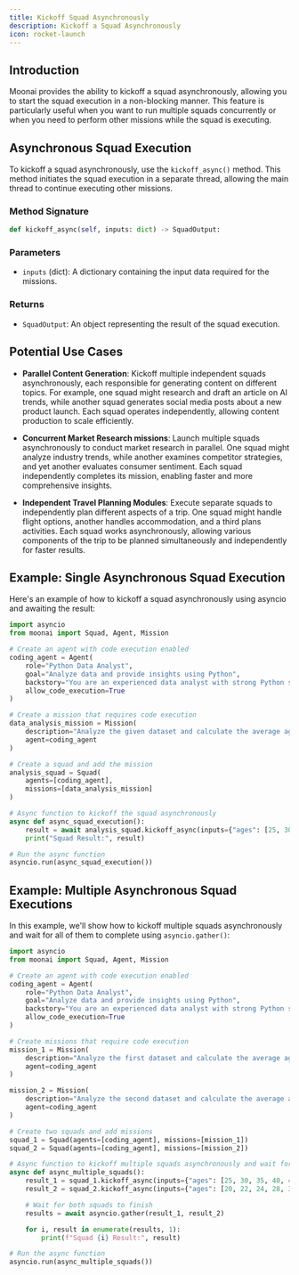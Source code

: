 ```yaml
---
title: Kickoff Squad Asynchronously
description: Kickoff a Squad Asynchronously
icon: rocket-launch
---
```


## Introduction

Moonai provides the ability to kickoff a squad asynchronously, allowing you to start the squad execution in a non-blocking manner. 
This feature is particularly useful when you want to run multiple squads concurrently or when you need to perform other missions while the squad is executing.

## Asynchronous Squad Execution

To kickoff a squad asynchronously, use the `kickoff_async()` method. This method initiates the squad execution in a separate thread, allowing the main thread to continue executing other missions.

### Method Signature

```python Code
def kickoff_async(self, inputs: dict) -> SquadOutput:
```

### Parameters

- `inputs` (dict): A dictionary containing the input data required for the missions.

### Returns

- `SquadOutput`: An object representing the result of the squad execution.

## Potential Use Cases

- **Parallel Content Generation**: Kickoff multiple independent squads asynchronously, each responsible for generating content on different topics. For example, one squad might research and draft an article on AI trends, while another squad generates social media posts about a new product launch. Each squad operates independently, allowing content production to scale efficiently.

- **Concurrent Market Research missions**: Launch multiple squads asynchronously to conduct market research in parallel. One squad might analyze industry trends, while another examines competitor strategies, and yet another evaluates consumer sentiment. Each squad independently completes its mission, enabling faster and more comprehensive insights.

- **Independent Travel Planning Modules**: Execute separate squads to independently plan different aspects of a trip. One squad might handle flight options, another handles accommodation, and a third plans activities. Each squad works asynchronously, allowing various components of the trip to be planned simultaneously and independently for faster results.

## Example: Single Asynchronous Squad Execution

Here's an example of how to kickoff a squad asynchronously using asyncio and awaiting the result:

```python Code
import asyncio
from moonai import Squad, Agent, Mission

# Create an agent with code execution enabled
coding_agent = Agent(
    role="Python Data Analyst",
    goal="Analyze data and provide insights using Python",
    backstory="You are an experienced data analyst with strong Python skills.",
    allow_code_execution=True
)

# Create a mission that requires code execution
data_analysis_mission = Mission(
    description="Analyze the given dataset and calculate the average age of participants. Ages: {ages}",
    agent=coding_agent
)

# Create a squad and add the mission
analysis_squad = Squad(
    agents=[coding_agent],
    missions=[data_analysis_mission]
)

# Async function to kickoff the squad asynchronously
async def async_squad_execution():
    result = await analysis_squad.kickoff_async(inputs={"ages": [25, 30, 35, 40, 45]})
    print("Squad Result:", result)

# Run the async function
asyncio.run(async_squad_execution())
```

## Example: Multiple Asynchronous Squad Executions

In this example, we'll show how to kickoff multiple squads asynchronously and wait for all of them to complete using `asyncio.gather()`:

```python Code
import asyncio
from moonai import Squad, Agent, Mission

# Create an agent with code execution enabled
coding_agent = Agent(
    role="Python Data Analyst",
    goal="Analyze data and provide insights using Python",
    backstory="You are an experienced data analyst with strong Python skills.",
    allow_code_execution=True
)

# Create missions that require code execution
mission_1 = Mission(
    description="Analyze the first dataset and calculate the average age of participants. Ages: {ages}",
    agent=coding_agent
)

mission_2 = Mission(
    description="Analyze the second dataset and calculate the average age of participants. Ages: {ages}",
    agent=coding_agent
)

# Create two squads and add missions
squad_1 = Squad(agents=[coding_agent], missions=[mission_1])
squad_2 = Squad(agents=[coding_agent], missions=[mission_2])

# Async function to kickoff multiple squads asynchronously and wait for all to finish
async def async_multiple_squads():
    result_1 = squad_1.kickoff_async(inputs={"ages": [25, 30, 35, 40, 45]})
    result_2 = squad_2.kickoff_async(inputs={"ages": [20, 22, 24, 28, 30]})

    # Wait for both squads to finish
    results = await asyncio.gather(result_1, result_2)

    for i, result in enumerate(results, 1):
        print(f"Squad {i} Result:", result)

# Run the async function
asyncio.run(async_multiple_squads())
```